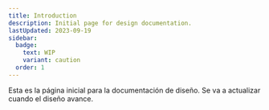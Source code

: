 ```yaml
---
title: Introduction
description: Initial page for design documentation.
lastUpdated: 2023-09-19
sidebar:
  badge:
    text: WIP
    variant: caution
  order: 1
---
```



Esta es la página inicial para la documentación de diseño. Se va a actualizar cuando el diseño avance.

<WorkInProgress section="design" />
